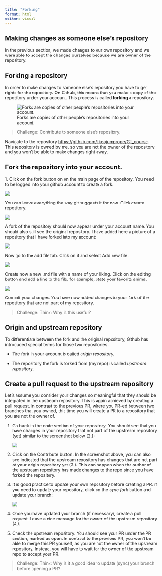 ```yaml
---
title: "Forking"
format: html
editor: visual
---
```


## Making changes as someone else's repository

In the previous section, we made changes to our own repository and we were able to accept the changes ourselves because we are owner of the repository.

## Forking a repository

In order to make changes to someone else's repository you have to get rights for the repository. On Github, this means that you make a copy of the repository under your account. This process is called **forking** a repository.

![Forks are copies of other people's repositories into your account.](img/Forking.png)

> Challenge: Contribute to someone else's repository.

Navigate to the repository <https://github.com/likeajumprope/Git_course>. This repository is owned by me, so you are not the owner of the repository and you won't be able to make changes right away.

## Fork the repository into your account.

1\. Click on the fork button on on the main page of the repository. You need to be logged into your github account to create a fork.

![](img/Forking1.png)

You can leave everything the way git suggests it for now. Click create repository.

![](img/Forking2.png)

A fork of the repository should now appear under your account name. You should also still see the original repository. I have added here a picture of a repository that I have forked into my account:

![](img/Forking3.png)

Now go to the add file tab. Click on it and select Add new file.

![](img/Forking5.png)

Create now a new .md file with a name of your liking. Click on the editing button and add a line to the file. for example, state your favorite animal.

![](img/Collaborating1.png)

Commit your changes. You have now added changes to your fork of the repository that are not part of my repository.

> Challenge: Think: Why is this useful?

## Origin and upstream repository

To differentiate between the fork and the original repository, Github has introduced special terms for those two repositories.

-   The fork in your account is called *origin repository*.

-   The repository the fork is forked from (my repo) is called *upstream repository*.

## Create a pull request to the upstream repository

Let's assume you consider your changes so meaningful that they should be integrated in the upstream repository. This is again achieved by creating a pull request. In contrast to the previous PR, where you PR-ed between two branches that you owned, this time you will create a PR to a repository that you are not the owner of.

1.  Go back to the code section of your repository. You should see that you have changes in your repository that not part of the upstream repository (yet) similar to the screenshot below (2.):

    ![](img/Fork_PR.png)

2.  Click on the Contribute button. In the screenshot above, you can also see indicated that the upstream repository has changes that are not part of your origin repository yet (3.). This can happen when the author of the upstream repository has made changes to the repo since you have forked the repository.

3.  It is good practice to update your own repository before creating a PR. if you need to update your repository, click on the *sync fork* button and update your branch:

    ![](img/Fork_PR2.png)

4.  Once you have updated your branch (if necessary), create a pull request. Leave a nice message for the owner of the upstream repository (4.).

5.  Check the upstream repository. You should see your PR under the PR section, marked as open. In contract to the previous PR, you won't be able to merge this PR yourself, as you are not the owner of the upstream repository. Instead, you will have to wait for the owner of the upstream repo to accept your PR.

> Challenge: Think: Why is it a good idea to update (sync) your branch before opening a PR?
